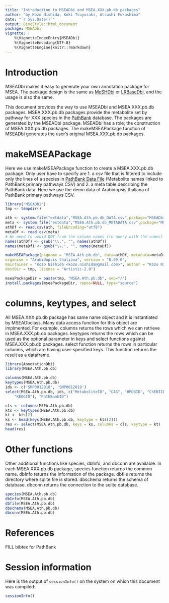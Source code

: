 ---
title: "Introduction to MSEADbi and MSEA.XXX.pb.db packages"
author: "by Kozo Nishida, Koki Tsuyuzaki, Atsushi Fukushima"
date: "`r Sys.Date()`"
output: BiocStyle::html_document
package: MSEADbi
vignette: |
    %\VignetteIndexEntry{MSEADbi}
    %\VignetteEncoding{UTF-8}
    %\VignetteEngine{knitr::rmarkdown}
---

# Introduction

MSEADbi makes it easy to generate your own annotation package for MSEA.
The package design is the same as
[MeSHDbi](https://www.bioconductor.org/packages/release/bioc/html/MeSHDbi.html)
or
[LRBaseDbi](https://bioconductor.org/packages/release/bioc/html/LRBaseDbi.html),
and the usage is also the same.

This document provides the way to use MSEADbi and MSEA.XXX.pb.db packages.
MSEA.XXX.pb.db packages provide the metabolite set by pathway for XXX species
in the [PathBank](https://pathbank.org/) database.
The packages are generated by the MSEADbi package.
MSEADbi has a role; the construction of MSEA.XXX.pb.db packages.
The makeMSEAPackage function of MSEADbi generates the user's original
MSEA.XXX.pb.db packages.

# makeMSEAPackage

Here we use makeMSEAPackage function to create a MSEA.XXX.pb.db package.
Only user have to specify are 1. a csv file that is filtered to include only the
lines of a species in [PathBank Data File](https://pathbank.org/downloads)
(Metabolite names linked to PathBank primary pathways CSV) and 2. a meta
table describing the PathBank data.
Here we use the demo data of Arabidopsis thaliana of PathBank primary pathways
CSV.

```{r}
library('MSEADbi')
tmp <- tempdir()

ath <- system.file("extdata","MSEA.Ath.pb.db_DATA.csv",package="MSEADbi")
meta <- system.file("extdata","MSEA.Ath.pb.db_METADATA.csv",package="MSEADbi")
athDf <- read.csv(ath, fileEncoding="utf8")
metaDf <- read.csv(meta)
# We need to avoid DOT from the column names (to query with the names)
names(athDf) <- gsub("\\.", "", names(athDf))
names(metaDf) <- gsub("\\.", "", names(metaDf))

makeMSEAPackage(pkgname = "MSEA.Ath.pb.db", data=athDf, metadata=metaDf,
organism = "Arabidopsis thaliana", version = "0.99.0",
maintainer = "Kozo Nishida <kozo.nishida@gmail.com>", author = "Kozo Nishida",
destDir = tmp, license = "Artistic-2.0")

mseaPackageDir = paste(tmp, "MSEA.Ath.pb.db", sep="/")
install.packages(mseaPackageDir, repos=NULL, type="source")

```

# columns, keytypes, and select

All MSEA.XXX.pb.db package has same name object and it is instantiated by
MSEADbclass. Many data access function for this object are implmented.
For example, columns returns the rows which we can retrieve in MSEA.XXX.pb.db
packages. keytypes returns the rows which can be used as the optional parameter
in keys and select functions against MSEA.XXX.pb.db packages.
select function returns the rows in particular columns, which are having
user-specified keys. This function returns the result as a dataframe.

```{r}
library(AnnotationDbi)
library(MSEA.Ath.pb.db)

columns(MSEA.Ath.pb.db)
keytypes(MSEA.Ath.pb.db)
ids <- c('SMP0012018', 'SMP0012019')
select(MSEA.Ath.pb.db, ids, c("MetaboliteID", "CAS", "HMDBID", "ChEBIID", 
    "KEGGID"), "PathBankID")

cls <- columns(MSEA.Ath.pb.db)
kts <- keytypes(MSEA.Ath.pb.db)
kt <- kts[2]
ks <- head(keys(MSEA.Ath.pb.db, keytype = kts[2]))
res <- select(MSEA.Ath.pb.db, keys = ks, columns = cls, keytype = kt)
head(res)
```

# Other functions

Other additional functions like species, dbInfo, and dbconn are available.
In each MSEA.XXX.pb.db package, species function returns the common name.
dbInfo returns the information of the package.
dbfile returns the directory where sqlite file is stored.
dbschema returns the schema of database.
dbconn returns the connection to the sqlite database.

```{r}
species(MSEA.Ath.pb.db)
dbInfo(MSEA.Ath.pb.db)
dbfile(MSEA.Ath.pb.db)
dbschema(MSEA.Ath.pb.db)
dbconn(MSEA.Ath.pb.db)
```


# References

FILL bibtex for PathBank

# Session information {.unnumbered}

Here is the output of `sessionInfo()` on the system on which this
document was compiled:

```{r sessionInfo, echo=FALSE}
sessionInfo()
```